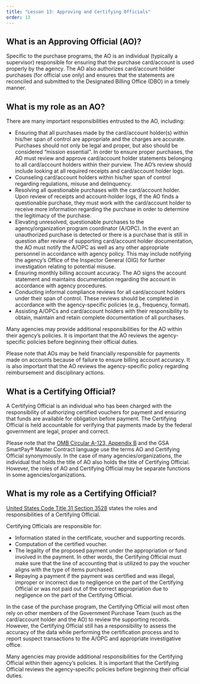 ```yaml
---
title: "Lesson 13: Approving and Certifying Officials"
order: 13
---
```


## What is an Approving Official (AO)?

Specific to the purchase programs, the AO is an individual (typically a supervisor) responsible for ensuring that the purchase card/account is used properly by the agency. The AO also authorizes card/account holder purchases (for official use only) and ensures that the statements are reconciled and submitted to the Designated Billing Office (DBO) in a timely manner.

## What is my role as an AO?

There are many important responsibilities entrusted to the AO, including:

- Ensuring that all purchases made by the card/account holder(s) within his/her span of control are appropriate and the charges are accurate. Purchases should not only be legal and proper, but also should be considered “mission essential”. In order to ensure proper purchases, the AO must review and approve card/account holder statements belonging to all card/account holders within their purview. The AO’s review should include looking at all required receipts and card/account holder logs.
- Counseling card/account holders within his/her span of control regarding regulations, misuse and delinquency.
- Resolving all questionable purchases with the card/account holder. Upon review of receipts and account-holder logs, if the AO finds a questionable purchase, they must work with the card/account holder to receive more information regarding the purchase in order to determine the legitimacy of the purchase.
- Elevating unresolved, questionable purchases to the agency/organization program coordinator (A/OPC). In the event an unauthorized purchase is detected or there is a purchase that is still in question after review of supporting card/account holder documentation, the AO must notify the A/OPC as well as any other appropriate personnel in accordance with agency policy. This may include notifying the agency’s Office of the Inspector General (OIG) for further investigation relating to potential misuse.
- Ensuring monthly billing account accuracy. The AO signs the account statement and maintains documentation regarding the account in accordance with agency procedures.
- Conducting informal compliance reviews for all card/account holders under their span of control. These reviews should be completed in accordance with the agency-specific policies (e.g., frequency, format).
- Assisting A/OPCs and card/account holders with their responsibility to obtain, maintain and retain complete documentation of all purchases.

Many agencies may provide additional responsibilities for the AO within their agency’s policies. It is important that the AO reviews the agency-specific policies before beginning their official duties.

Please note that AOs may be held financially responsible for payments made on accounts because of failure to ensure billing account accuracy. It is also important that the AO reviews the agency-specific policy regarding reimbursement and disciplinary actions. 

## What is a Certifying Official?

A Certifying Official is an individual who has been charged with the responsibility of authorizing certified vouchers for payment and ensuring that funds are available for obligation before payment. The Certifying Official is held accountable for verifying that payments made by the federal government are legal, proper and correct.

Please note that the [OMB Circular A-123, Appendix B](https://www.whitehouse.gov/wp-content/uploads/2019/08/Issuance-of-Revised-Appendix-B-to-OMB-Circular-A-123.pdf) and the GSA SmartPay® Master Contract language use the terms AO and Certifying Official synonymously. In the case of many agencies/organizations, the individual that holds the title of AO also holds the title of Certifying Official. However, the roles of AO and Certifying Official may be separate functions in some agencies/organizations.

## What is my role as a Certifying Official?

[United States Code Title 31 Section 3528](https://uscode.house.gov/view.xhtml?req=(title:31%20section:3528%20edition:prelim)%20OR%20(granuleid:USC-prelim-title31-section3528)&f=treesort&edition=prelim&num=0&jumpTo=true) states the roles and responsibilities of a Certifying Official. 

Certifying Officials are responsible for:

- Information stated in the certificate, voucher and supporting records.
- Computation of the certified voucher.
- The legality of the proposed payment under the appropriation or fund involved in the payment. In other words, the Certifying Official must make sure that the line of accounting that is utilized to pay the voucher aligns with the type of items purchased.
- Repaying a payment if the payment was certified and was illegal, improper or incorrect due to negligence on the part of the Certifying Official or was not paid out of the correct appropriation due to negligence on the part of the Certifying Official.

In the case of the purchase program, the Certifying Official will most often rely on other members of the Government Purchase Team (such as the card/account holder and the AO) to review the supporting records. However, the Certifying Official still has a responsibility to assess the accuracy of the data while performing the certification process and to report suspect transactions to the A/OPC and appropriate investigative office. 

Many agencies may provide additional responsibilities for the Certifying Official within their agency’s policies. It is important that the Certifying Official reviews the agency-specific policies before beginning their official duties.
